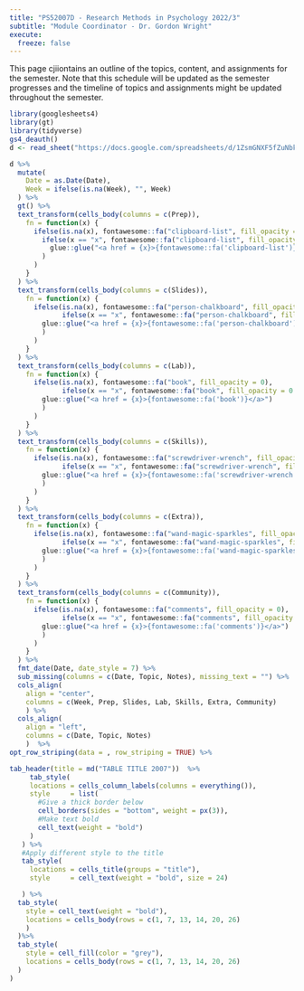 ```yaml
---
title: "PS52007D - Research Methods in Psychology 2022/3"
subtitle: "Module Coordinator - Dr. Gordon Wright"
execute:
  freeze: false
---
```


This page cjiiontains an outline of the topics, content, and assignments
for the semester. Note that this schedule will be updated as the
semester progresses and the timeline of topics and assignments might be
updated throughout the semester.

```r
library(googlesheets4)
library(gt)
library(tidyverse)
gs4_deauth()
d <- read_sheet("https://docs.google.com/spreadsheets/d/1ZsmGNXF5fZuNbkGsYRnFxhDKS9fZJQdtOg2Cw3KlrtQ/edit?usp=sharing", sheet = "TopLevel")

```

::: column-screen-right
```r
d %>%
  mutate(
    Date = as.Date(Date),
    Week = ifelse(is.na(Week), "", Week)
  ) %>%
  gt() %>%
  text_transform(cells_body(columns = c(Prep)),
    fn = function(x) {
      ifelse(is.na(x), fontawesome::fa("clipboard-list", fill_opacity = 0),
        ifelse(x == "x", fontawesome::fa("clipboard-list", fill_opacity = 0.2),       
          glue::glue("<a href = {x}>{fontawesome::fa('clipboard-list')}</a>")
        )
      )
    }
  ) %>%
  text_transform(cells_body(columns = c(Slides)),
    fn = function(x) {
      ifelse(is.na(x), fontawesome::fa("person-chalkboard", fill_opacity = 0),
             ifelse(x == "x", fontawesome::fa("person-chalkboard", fill_opacity = 0.2), 
        glue::glue("<a href = {x}>{fontawesome::fa('person-chalkboard')}</a>")
        )
      )
    }
  ) %>%
  text_transform(cells_body(columns = c(Lab)),
    fn = function(x) {
      ifelse(is.na(x), fontawesome::fa("book", fill_opacity = 0),
             ifelse(x == "x", fontawesome::fa("book", fill_opacity = 0.2), 
        glue::glue("<a href = {x}>{fontawesome::fa('book')}</a>")
        )
      )
    }
  ) %>%
  text_transform(cells_body(columns = c(Skills)),
    fn = function(x) {
      ifelse(is.na(x), fontawesome::fa("screwdriver-wrench", fill_opacity = 0),
             ifelse(x == "x", fontawesome::fa("screwdriver-wrench", fill_opacity = 0.2), 
        glue::glue("<a href = {x}>{fontawesome::fa('screwdriver-wrench')}</a>")
        )
      )
    }
  ) %>%
  text_transform(cells_body(columns = c(Extra)),
    fn = function(x) {
      ifelse(is.na(x), fontawesome::fa("wand-magic-sparkles", fill_opacity = 0),
             ifelse(x == "x", fontawesome::fa("wand-magic-sparkles", fill_opacity = 0.2), 
        glue::glue("<a href = {x}>{fontawesome::fa('wand-magic-sparkles')}</a>")
        )
      )
    }
  ) %>%
  text_transform(cells_body(columns = c(Community)),
    fn = function(x) {
      ifelse(is.na(x), fontawesome::fa("comments", fill_opacity = 0),
             ifelse(x == "x", fontawesome::fa("comments", fill_opacity = 0.2), 
        glue::glue("<a href = {x}>{fontawesome::fa('comments')}</a>")
        )
      )
    }
  ) %>%
  fmt_date(Date, date_style = 7) %>%
  sub_missing(columns = c(Date, Topic, Notes), missing_text = "") %>%
  cols_align(
    align = "center", 
    columns = c(Week, Prep, Slides, Lab, Skills, Extra, Community)
    ) %>%
  cols_align(
    align = "left", 
    columns = c(Date, Topic, Notes)
    )  %>%
opt_row_striping(data = , row_striping = TRUE) %>% 

tab_header(title = md("TABLE TITLE 2007"))  %>%
     tab_style(
     locations = cells_column_labels(columns = everything()),
     style     = list(
       #Give a thick border below
       cell_borders(sides = "bottom", weight = px(3)),
       #Make text bold
       cell_text(weight = "bold")
     )
   ) %>% 
   #Apply different style to the title
   tab_style(
     locations = cells_title(groups = "title"),
     style     = cell_text(weight = "bold", size = 24)

   ) %>%
  tab_style(
    style = cell_text(weight = "bold"),
    locations = cells_body(rows = c(1, 7, 13, 14, 20, 26)
    ) 
  )%>%
  tab_style(
    style = cell_fill(color = "grey"),
    locations = cells_body(rows = c(1, 7, 13, 14, 20, 26)
  )
)
```
:::
